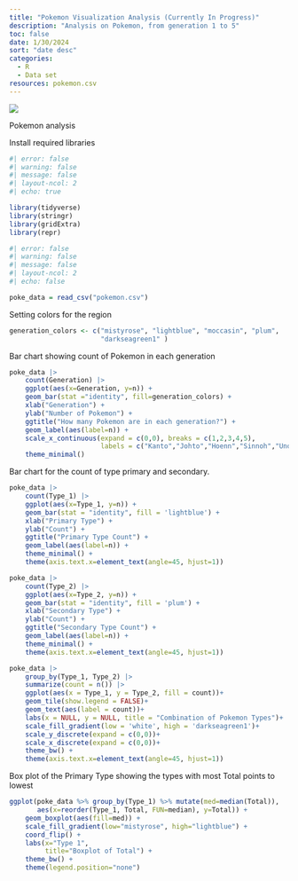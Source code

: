 ```yaml
---
title: "Pokemon Visualization Analysis (Currently In Progress)"
description: "Analysis on Pokemon, from generation 1 to 5"
toc: false
date: 1/30/2024
sort: "date desc"
categories: 
  - R
  - Data set
resources: pokemon.csv
---
```


![](logo.jpeg)

Pokemon analysis

Install required libraries

```r
#| error: false
#| warning: false
#| message: false
#| layout-ncol: 2
#| echo: true

library(tidyverse)  
library(stringr)
library(gridExtra)
library(repr)
```

```r
#| error: false
#| warning: false
#| message: false
#| layout-ncol: 2
#| echo: false

poke_data = read_csv("pokemon.csv")
```

Setting colors for the region
```r
generation_colors <- c("mistyrose", "lightblue", "moccasin", "plum",
                       "darkseagreen1" )
```

Bar chart showing count of Pokemon in each generation
```r
poke_data |>
    count(Generation) |>
    ggplot(aes(x=Generation, y=n)) +                                  
    geom_bar(stat ="identity", fill=generation_colors) +                                  
    xlab("Generation") +                                              
    ylab("Number of Pokemon") +                                
    ggtitle("How many Pokemon are in each generation?") + 
    geom_label(aes(label=n)) +
    scale_x_continuous(expand = c(0,0), breaks = c(1,2,3,4,5), 
                       labels = c("Kanto","Johto","Hoenn","Sinnoh","Unova")) +
    theme_minimal()
```   

Bar chart for the count of type primary and secondary. 
```r
poke_data |>
    count(Type_1) |>
    ggplot(aes(x=Type_1, y=n)) +
    geom_bar(stat = "identity", fill = 'lightblue') +
    xlab("Primary Type") + 
    ylab("Count") +
    ggtitle("Primary Type Count") +
    geom_label(aes(label=n)) +
    theme_minimal() +
    theme(axis.text.x=element_text(angle=45, hjust=1))

poke_data |>
    count(Type_2) |>
    ggplot(aes(x=Type_2, y=n)) +
    geom_bar(stat = "identity", fill = 'plum') +
    xlab("Secondary Type") + 
    ylab("Count") +
    ggtitle("Secondary Type Count") +
    geom_label(aes(label=n)) +
    theme_minimal() +
    theme(axis.text.x=element_text(angle=45, hjust=1))

```

```r

poke_data |>
    group_by(Type_1, Type_2) |>
    summarize(count = n()) |>
    ggplot(aes(x = Type_1, y = Type_2, fill = count))+
    geom_tile(show.legend = FALSE)+
    geom_text(aes(label = count))+
    labs(x = NULL, y = NULL, title = "Combination of Pokemon Types")+
    scale_fill_gradient(low = 'white', high = 'darkseagreen1')+
    scale_y_discrete(expand = c(0,0))+
    scale_x_discrete(expand = c(0,0))+
    theme_bw() +
    theme(axis.text.x=element_text(angle=45, hjust=1))
```

Box plot of the Primary Type showing the types with most Total points to lowest
```r
ggplot(poke_data %>% group_by(Type_1) %>% mutate(med=median(Total)),
       aes(x=reorder(Type_1, Total, FUN=median), y=Total)) +
    geom_boxplot(aes(fill=med)) +
    scale_fill_gradient(low="mistyrose", high="lightblue") +
    coord_flip() +
    labs(x="Type 1",
         title="Boxplot of Total") +
    theme_bw() +
    theme(legend.position="none")
```










